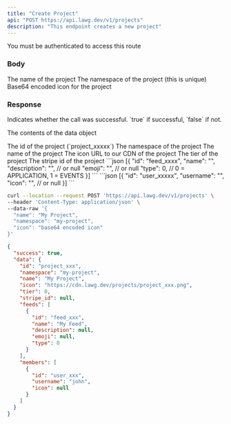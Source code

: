 ```yaml
---
title: "Create Project"
api: "POST https://api.lawg.dev/v1/projects"
description: "This endpoint creates a new project"
---
```


<Warning>You must be authenticated to access this route</Warning>

### Body

<ParamField body="name" type="string" required>
  The name of the project
</ParamField>

<ParamField body="namespace" type="string" required>
  The namespace of the project (this is unique)
</ParamField>

<ParamField body="icon" type="string">
  Base64 encoded icon for the project
</ParamField>

### Response

<ResponseField name="success" type="boolean">
  Indicates whether the call was successful. `true` if successful, `false` if
  not.
</ResponseField>

<ResponseField name="data" type="object">

The contents of the data object

<Expandable title="Toggle object">

<ResponseField name="id" type="string">
  The id of the project (`project_xxxxx`)
</ResponseField>

<ResponseField name="namespace" type="string">
  The namespace of the project
</ResponseField>

<ResponseField name="name" type="string">
  The name of the project
</ResponseField>

<ResponseField name="icon" type="string | null">
  The icon URL to our CDN of the project
</ResponseField>

<ResponseField name="tier" type="number">
  The tier of the project
</ResponseField>

<ResponseField name="stripe_id" type="string | null">
  The stripe id of the project
</ResponseField>

<ResponseField name="feeds" type="array">
```json
[{
  "id": "feed_xxxx",
  "name": "",
  "description": "", // or null
  "emoji": "", // or null
  "type": 0, // 0 = APPLICATION, 1 = EVENTS
}]
```
</ResponseField>

<ResponseField name="members" type="array">
```json
[{
  "id": "user_xxxxx",
  "username": "",
  "icon": "", // or null
}]
```
</ResponseField>

</Expandable>

</ResponseField>

<RequestExample>

```bash Example Request
curl --location --request POST 'https://api.lawg.dev/v1/projects' \
--header 'Content-Type: application/json' \
--data-raw '{
  "name": "My Project",
  "namespace": "my-project",
  "icon": "base64 encoded icon"
}'
```

</RequestExample>

<ResponseExample>

```json Response
{
  "success": true,
  "data": {
    "id": "project_xxx",
    "namespace": "my-project",
    "name": "My Project",
    "icon": "https://cdn.lawg.dev/projects/project_xxx.png",
    "tier": 0,
    "stripe_id": null,
    "feeds": [
      {
        "id": "feed_xxx",
        "name": "My Feed",
        "description": null,
        "emoji": null,
        "type": 0
      }
    ],
    "members": [
      {
        "id": "user_xxx",
        "username": "john",
        "icon": null
      }
    ]
  }
}
```

</ResponseExample>
